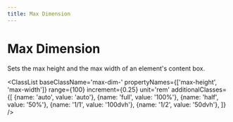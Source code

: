 ```yaml
---
title: Max Dimension
---
```



# Max Dimension

Sets the max height and the max width of an element's content box.

<ClassList 
  baseClassName='max-dim-' 
  propertyNames={['max-height', 'max-width']} 
  range={100} 
  increment={0.25} 
  unit='rem' 
  additionalClasses={[
    {name: 'auto', value: 'auto'},
    {name: 'full', value: '100%'},
    {name: 'half', value: '50%'},
    {name: '1/1', value: '100dvh'},
    {name: '1/2', value: '50dvh'},
  ]} 
/>